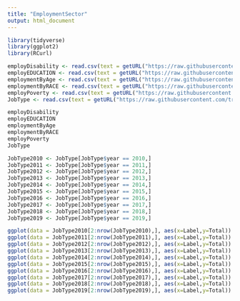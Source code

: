 ```yaml
---
title: "EmploymentSector"
output: html_document
---
```

```r
library(tidyverse)
library(ggplot2)
library(RCurl)
```
```r

employDisability <- read.csv(text = getURL("https://raw.githubusercontent.com/tracy3057/STAT5702_NYC_Employment_Analysis/main/DataPreprocessing/Data/employment/employDisability.csv"))
employEDUCATION <- read.csv(text = getURL("https://raw.githubusercontent.com/tracy3057/STAT5702_NYC_Employment_Analysis/main/DataPreprocessing/Data/employment/employEDUCATION.csv"))
employmentByAge <- read.csv(text = getURL("https://raw.githubusercontent.com/tracy3057/STAT5702_NYC_Employment_Analysis/main/DataPreprocessing/Data/employment/employmentByAge.csv"))
employmentByRACE <- read.csv(text = getURL("https://raw.githubusercontent.com/tracy3057/STAT5702_NYC_Employment_Analysis/main/DataPreprocessing/Data/employment/employmentByRACE.csv"))
employPoverty <- read.csv(text = getURL("https://raw.githubusercontent.com/tracy3057/STAT5702_NYC_Employment_Analysis/main/DataPreprocessing/Data/employment/employPoverty.csv"))
JobType <- read.csv(text = getURL("https://raw.githubusercontent.com/tracy3057/STAT5702_NYC_Employment_Analysis/main/DataPreprocessing/Data/employment/JobType.csv"))
```
```r
employDisability 
employEDUCATION 
employmentByAge 
employmentByRACE 
employPoverty
JobType 
```

```r

JobType2010 <- JobType[JobType$year == 2010,]
JobType2011 <- JobType[JobType$year == 2011,]
JobType2012 <- JobType[JobType$year == 2012,]
JobType2013 <- JobType[JobType$year == 2013,]
JobType2014 <- JobType[JobType$year == 2014,]
JobType2015 <- JobType[JobType$year == 2015,]
JobType2016 <- JobType[JobType$year == 2016,]
JobType2017 <- JobType[JobType$year == 2017,]
JobType2018 <- JobType[JobType$year == 2018,]
JobType2019 <- JobType[JobType$year == 2019,]

ggplot(data = JobType2010[2:nrow(JobType2010),], aes(x=Label,y=Total)) + geom_bar(stat = 'identity') + scale_x_discrete(labels = function(x) str_wrap(x, width = 10))
ggplot(data = JobType2011[2:nrow(JobType2011),], aes(x=Label,y=Total)) + geom_bar(stat = 'identity') + scale_x_discrete(labels = function(x) str_wrap(x, width = 10))
ggplot(data = JobType2012[2:nrow(JobType2012),], aes(x=Label,y=Total)) + geom_bar(stat = 'identity') + scale_x_discrete(labels = function(x) str_wrap(x, width = 10))
ggplot(data = JobType2013[2:nrow(JobType2013),], aes(x=Label,y=Total)) + geom_bar(stat = 'identity') + scale_x_discrete(labels = function(x) str_wrap(x, width = 10))
ggplot(data = JobType2014[2:nrow(JobType2014),], aes(x=Label,y=Total)) + geom_bar(stat = 'identity') + scale_x_discrete(labels = function(x) str_wrap(x, width = 10))
ggplot(data = JobType2015[2:nrow(JobType2015),], aes(x=Label,y=Total)) + geom_bar(stat = 'identity') + scale_x_discrete(labels = function(x) str_wrap(x, width = 10))
ggplot(data = JobType2016[2:nrow(JobType2016),], aes(x=Label,y=Total)) + geom_bar(stat = 'identity') + scale_x_discrete(labels = function(x) str_wrap(x, width = 10))
ggplot(data = JobType2017[2:nrow(JobType2017),], aes(x=Label,y=Total)) + geom_bar(stat = 'identity') + scale_x_discrete(labels = function(x) str_wrap(x, width = 10))
ggplot(data = JobType2018[2:nrow(JobType2018),], aes(x=Label,y=Total)) + geom_bar(stat = 'identity') + scale_x_discrete(labels = function(x) str_wrap(x, width = 10))
ggplot(data = JobType2019[2:nrow(JobType2019),], aes(x=Label,y=Total)) + geom_bar(stat = 'identity') + scale_x_discrete(labels = function(x) str_wrap(x, width = 10))

```





